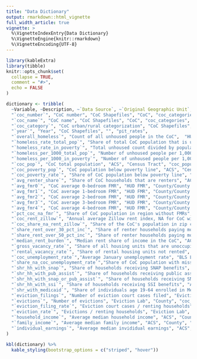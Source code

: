 ```yaml
---
title: "Data Dictionary"
output: rmarkdown::html_vignette
full_width_article: true
vignette: >
  %\VignetteIndexEntry{Data Dictionary}
  %\VignetteEngine{knitr::rmarkdown}
  %\VignetteEncoding{UTF-8}
---
```


```r
library(kableExtra)
library(tibble)
knitr::opts_chunk$set(
  collapse = TRUE,
  comment = "#>",
  echo = FALSE
)
```

```r
dictionary <- tribble(
  ~Variable, ~Description, ~`Data Source`, ~`Original Geographic Unit`, ~`Creator Target`,
  "`coc_number`", "CoC number", "CoC Shapefiles", "CoC", "coc_categories",
  "`coc_name`", "CoC name", "CoC Shapefiles", "CoC", "coc_categories",
  "`coc_category`", "CoC urban/rural categorization", "CoC Shapefiles", "CoC", "coc_categories",
  "`year`", "Year", "CoC Shapefiles", "", "pit_rates",
  "`overall_homeless`", "Count of all unhoused people in the CoC",  "HUD PiT Counts", "CoC", "pit_rates",
  "`homeless_rate_total_pop`", "Share of total CoC population that is unhoused", "HUD PiT Counts & ACS", "CoC & County", "pit_rates",
  "`homeless_rate_in_poverty`", "Total unhoused count divided by population below poverty line", "HUD PiT Counts & ACS", "CoC & County", "pit_rates",
  "`homeless_per_1000_total_pop`", "Number of unhoused people per 1,000 people in the overall population", "HUD PiT Counts & ACS", "CoC & County", "pit_rates",
  "`homeless_per_1000_in_poverty`", "Number of unhoused people per 1,000 people below the poverty line", "HUD PiT Counts & ACS", "CoC & County", "pit_rates",
  "`coc_pop`", "CoC total population", "ACS", "Census Tract", "coc_populations",
  "`coc_poverty_pop`", "CoC population below poverty line", "ACS", "Census Tract", "coc_populations",
  "`coc_poverty_rate`", "Share of CoC population below poverty line", "ACS", "Census Tract", "coc_populations",
  "`avg_renter_share`", "Share of CoC households that are renters", "ACS", "County", "coc_renter_shares",
  "`avg_fmr0`", "CoC average 0-bedroom FMR", "HUD FMR", "County/County Subdivision", "coc_fmr",
  "`avg_fmr1`", "CoC average 1-bedroom FMR", "HUD FMR", "County/County Subdivision", "coc_fmr",
  "`avg_fmr2`", "CoC average 2-bedroom FMR", "HUD FMR", "County/County Subdivision", "coc_fmr",
  "`avg_fmr3`", "CoC average 3-bedroom FMR", "HUD FMR", "County/County Subdivision", "coc_fmr",
  "`avg_fmr4`", "CoC average 4-bedroom FMR", "HUD FMR", "County/County Subdivision", "coc_fmr",
  "`pct_coc_na_fmr`", "Share of CoC population in region without FMRs", "HUD FMR", "County/County Subdivision", "coc_fmr",
  "`coc_rent_zillow`", "Annual average Zillow rent index, NA for CoC with no zip codes covered by the Zillow rent index", "Zillow Rent Index", "Zip Code", "coc_zillow_rent",
  "`coc_share_na_rent_zillow`", "Share of the CoC's population in zip codes not covered by the Zillow rent index", "Zillow Rent Index", "Zip Code", "coc_zillow_rent",
  "`share_rent_over_30_pct_inc`", "Share of renter households paying more than 30 percent of their income in rent", "ACS", "Census Tract", "coc_rent_burdened_share",
  "`share_rent_over_50_pct_inc`", "Share of renter households paying more than 50 percent of their income in rent", "ACS", "Census Tract", "coc_rent_burdened_share",
  "`median_rent_burden`", "Median rent share of income in the CoC", "ACS", "Census Tract", "coc_rent_burdened_share",
  "`gross_vacancy_rate`", "Share of all housing units that are unoccupied", "ACS", "Census Tract", "coc_rental_vacancy_rate",
  "`rental_vacancy_rate`", "Share of rental housing units not rented", "ACS", "Census Tract", "coc_rental_vacancy_rate",
  "`coc_unemployment_rate`","Average January unemployment rate", "BLS LAUS", "County", "coc_unemployment_rate",
  "`share_na_coc_unemployment_rate`","Share of CoC population with missing unemployment rate", "BLS LAUS", "County", "coc_unemployment_rate",
  "`shr_hh_with_snap`", "Share of households receiving SNAP benefits", "ACS", "Census Tract", "coc_public_program_use",
  "`shr_hh_with_pub_assist`", "Share of households receiving public assistance benefits", "ACS", "Census Tract", "coc_public_program_use",
  "`shr_hh_with_snap_or_pub_assist`", "Share of households receiving SNAP or public assistance benefits", "ACS", "Census Tract", "coc_public_program_use",
  "`shr_hh_with_ssi`", "Share of households receiving SSI benefits", "ACS", "Census Tract", "coc_public_program_use",
  "`shr_with_medicaid`", "Share of individuals age 19-64 enrolled in Medicaid", "ACS", "Census Tract", "coc_public_program_use",
  "`eviction_filings`", "Number of eviction court cases filed", "Eviction Lab", "County", "coc_evictions",
  "`evictions`", "Number of evictions", "Eviction Lab", "County", "coc_evictions",
  "`eviction_filing_rate`", "Eviction court cases / renting households", "Eviction Lab", "County", "coc_evictions",
  "`eviction_rate`", "Evictions / renting households", "Eviction Lab", "County", "coc_evictions",
  "`household_income`", "Average median household income", "ACS", "County", "coc_income",
  "`family_income`", "Average median family income", "ACS", "County", "coc_income",
  "`individual_earnings`", "Average median invididual earnings", "ACS", "County", "coc_income"
)
```

```r
kbl(dictionary) %>% 
  kable_styling(bootstrap_options = c("striped", "hover"))
```